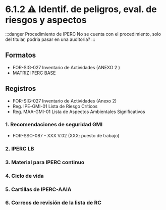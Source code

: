 # 6.1.2 ⚠️ Identif. de peligros, eval. de riesgos y aspectos

:::danger Procedimiento de IPERC
No se cuenta con el procedimiento, solo del titular, podria pasar en una auditoria?
:::

## Formatos
  - FOR-SIG-027 Inventario de Actividades (ANEXO 2 )
  - MATRIZ IPERC BASE

## Registros

  - FOR-SIG-027 Inventario de Actividades (Anexo 2)
  - Reg. IPE-GMI-01 Lista de Riesgo Críticos
  - Reg. MAA-GMI-01 Lista de Aspectos Ambientales Significativos
### 1. Recomendaciones de seguridad GMI
  - FOR-SSO-087  - XXX V.02 (XXX: puesto de trabajo)

### 2. IPERC LB
### 3. Material para IPERC continuo
### 4. Ciclo de vida
### 5. Cartillas de IPERC-AAIA
### 6. Correos de revisión de la lista de RC

